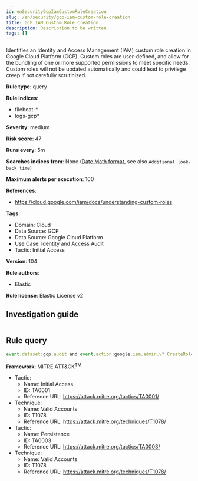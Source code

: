 ```yaml
---
id: enSecurityGcpIamCustomRoleCreation
slug: /en/security/gcp-iam-custom-role-creation
title: GCP IAM Custom Role Creation
description: Description to be written
tags: []
---
```


<div id="gcp-iam-custom-role-creation"></div>

Identifies an Identity and Access Management (IAM) custom role creation in Google Cloud Platform (GCP). Custom roles are user-defined, and allow for the bundling of one or more supported permissions to meet specific needs. Custom roles will not be updated automatically and could lead to privilege creep if not carefully scrutinized.

**Rule type**: query

**Rule indices**: 

* filebeat-*
* logs-gcp*

**Severity**: medium

**Risk score**: 47

**Runs every**: 5m

**Searches indices from**: None ([Date Math format](((ref))/common-options.html#date-math), see also <DocLink id="enSecurityRulesUiCreate" section="set-the-rules-schedule">`Additional look-back time`</DocLink>)

**Maximum alerts per execution**: 100

**References**: 

* https://cloud.google.com/iam/docs/understanding-custom-roles

**Tags**: 

* Domain: Cloud
* Data Source: GCP
* Data Source: Google Cloud Platform
* Use Case: Identity and Access Audit
* Tactic: Initial Access

**Version**: 104

**Rule authors**: 

* Elastic

**Rule license**: Elastic License v2

## Investigation guide

```markdown

```

## Rule query

```js
event.dataset:gcp.audit and event.action:google.iam.admin.v*.CreateRole and event.outcome:success

```

**Framework**: MITRE ATT&CK<sup>TM</sup>

* Tactic:
    * Name: Initial Access
    * ID: TA0001
    * Reference URL: https://attack.mitre.org/tactics/TA0001/
* Technique:
    * Name: Valid Accounts
    * ID: T1078
    * Reference URL: https://attack.mitre.org/techniques/T1078/
* Tactic:
    * Name: Persistence
    * ID: TA0003
    * Reference URL: https://attack.mitre.org/tactics/TA0003/
* Technique:
    * Name: Valid Accounts
    * ID: T1078
    * Reference URL: https://attack.mitre.org/techniques/T1078/

